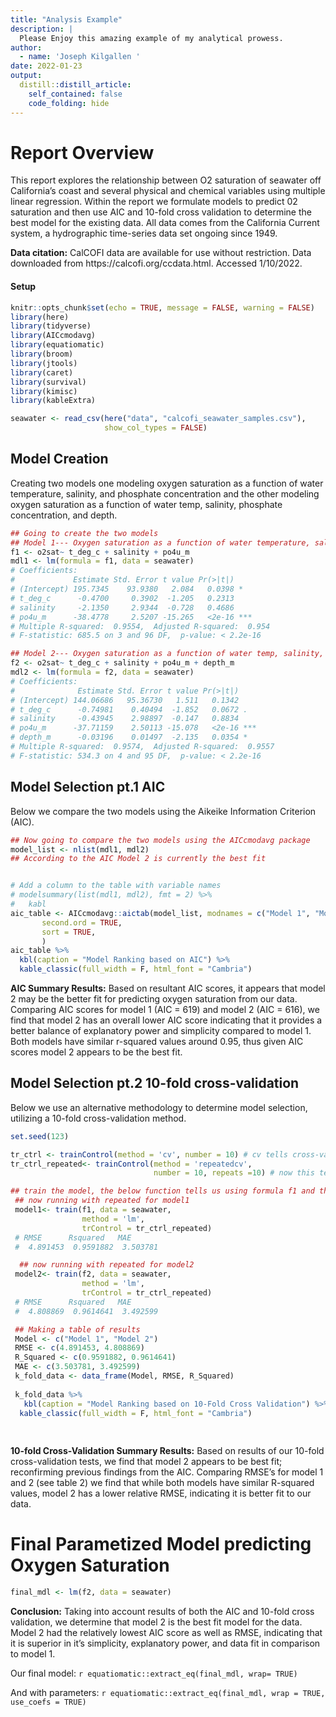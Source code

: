 ```yaml
---
title: "Analysis Example"
description: |
  Please Enjoy this amazing example of my analytical prowess.
author:
  - name: 'Joseph Kilgallen '
date: 2022-01-23
output:
  distill::distill_article:
    self_contained: false
    code_folding: hide
---
```


# Report Overview
This report explores the relationship between O2 saturation of seawater off California’s coast and several physical and chemical variables using multiple linear regression. Within the report we formulate models to predict 02 saturation and then use AIC and 10-fold cross validation to determine the best model for the existing data. All data comes from the California Current system, a hydrographic time-series data set ongoing since 1949. 

**Data citation:** CalCOFI data are available for use without restriction. Data downloaded from https://calcofi.org/ccdata.html.  Accessed 1/10/2022.

#### Setup
```r
knitr::opts_chunk$set(echo = TRUE, message = FALSE, warning = FALSE)
library(here)
library(tidyverse)
library(AICcmodavg)
library(equatiomatic)
library(broom)
library(jtools)
library(caret)
library(survival)
library(kimisc)
library(kableExtra)
```

```r
seawater <- read_csv(here("data", "calcofi_seawater_samples.csv"),
                     show_col_types = FALSE)
```

## Model Creation 

Creating two models one modeling oxygen saturation as a function of water temperature, salinity, and phosphate concentration and the other modeling oxygen saturation as a function of water temp, salinity, phosphate concentration, and depth.

```r
## Going to create the two models
## Model 1--- Oxygen saturation as a function of water temperature, salinity, and phosphate concentration
f1 <- o2sat~ t_deg_c + salinity + po4u_m
mdl1 <- lm(formula = f1, data = seawater)
# Coefficients:
#             Estimate Std. Error t value Pr(>|t|)    
# (Intercept) 195.7345    93.9380   2.084   0.0398 *  
# t_deg_c      -0.4700     0.3902  -1.205   0.2313    
# salinity     -2.1350     2.9344  -0.728   0.4686    
# po4u_m      -38.4778     2.5207 -15.265   <2e-16 ***
# Multiple R-squared:  0.9554,	Adjusted R-squared:  0.954 
# F-statistic: 685.5 on 3 and 96 DF,  p-value: < 2.2e-16

## Model 2--- Oxygen saturation as a function of water temp, salinity, phosphate concentration, and depth.
f2 <- o2sat~ t_deg_c + salinity + po4u_m + depth_m
mdl2 <- lm(formula = f2, data = seawater)
# Coefficients:
#              Estimate Std. Error t value Pr(>|t|)    
# (Intercept) 144.06686   95.36730   1.511   0.1342    
# t_deg_c      -0.74981    0.40494  -1.852   0.0672 .  
# salinity     -0.43945    2.98897  -0.147   0.8834    
# po4u_m      -37.71159    2.50113 -15.078   <2e-16 ***
# depth_m      -0.03196    0.01497  -2.135   0.0354 *  
# Multiple R-squared:  0.9574,	Adjusted R-squared:  0.9557 
# F-statistic: 534.3 on 4 and 95 DF,  p-value: < 2.2e-16
```

## Model Selection pt.1 AIC

Below we compare the two models using the Aikeike Information Criterion (AIC). 

```r
## Now going to compare the two models using the AICcmodavg package
model_list <- nlist(mdl1, mdl2)
## According to the AIC Model 2 is currently the best fit


# Add a column to the table with variable names
# modelsummary(list(mdl1, mdl2), fmt = 2) %>% 
#   kabl
aic_table <- AICcmodavg::aictab(model_list, modnames = c("Model 1", "Model 2"),
       second.ord = TRUE,
       sort = TRUE,
       )
aic_table %>% 
  kbl(caption = "Model Ranking based on AIC") %>% 
  kable_classic(full_width = F, html_font = "Cambria")
```

**AIC Summary Results:** 
Based on resultant AIC scores, it appears that model 2 may be the better fit for predicting oxygen saturation from our data. Comparing AIC scores for model 1 (AIC = 619) and model 2 (AIC = 616), we find that model 2 has an overall lower AIC score indicating that it provides a better balance of explanatory power and simplicity compared to model 1. Both models have similar r-squared values around 0.95, thus given AIC scores model 2 appears to be the best fit. 


## Model Selection pt.2 10-fold cross-validation

Below we use an alternative methodology to determine model selection, utilizing a 10-fold cross-validation method.


```r
set.seed(123)

tr_ctrl <- trainControl(method = 'cv', number = 10) # cv tells cross-validation, number = # of folds
tr_ctrl_repeated<- trainControl(method = 'repeatedcv', 
                                number = 10, repeats =10) # now this tells it to do repeated tests 

## train the model, the below function tells us using formula f1 and the specified data, build a lm 
 ## now running with repeated for model1
 model1<- train(f1, data = seawater,
                method = 'lm',
                trControl = tr_ctrl_repeated)
 # RMSE      Rsquared   MAE     
 #  4.891453  0.9591882  3.503781

  ## now running with repeated for model2
 model2<- train(f2, data = seawater,
                method = 'lm', 
                trControl = tr_ctrl_repeated)
 # RMSE      Rsquared   MAE     
 #  4.808869  0.9614641  3.492599

 ## Making a table of results
 Model <- c("Model 1", "Model 2")
 RMSE <- c(4.891453, 4.808869)
 R_Squared <- c(0.9591882, 0.9614641)
 MAE <- c(3.503781, 3.492599)
 k_fold_data <- data_frame(Model, RMSE, R_Squared)
 
 k_fold_data %>% 
   kbl(caption = "Model Ranking based on 10-Fold Cross Validation") %>% 
  kable_classic(full_width = F, html_font = "Cambria")
 
 
```
**10-fold Cross-Validation Summary Results:** 
Based on results of our 10-fold cross-validation tests, we find that model 2 appears to be best fit; reconfirming previous findings from the AIC. Comparing RMSE's for model 1 and 2 (see table 2) we find that while both models have similar R-squared values, model 2 has a lower relative RMSE, indicating it is better fit to our data.




# Final Parametized Model predicting Oxygen Saturation 
```r
final_mdl <- lm(f2, data = seawater)
```
**Conclusion:** Taking into account results of both the AIC and 10-fold cross validation, we determine that model 2 is the best fit model for the data. Model 2 had the relatively lowest AIC score as well as RMSE, indicating that it is superior in it's simplicity, explanatory power, and data fit in comparison to model 1.

 Our final model:
 `r equatiomatic::extract_eq(final_mdl, wrap= TRUE)`

 And with parameters:
 `r equatiomatic::extract_eq(final_mdl, wrap = TRUE, use_coefs = TRUE)`

